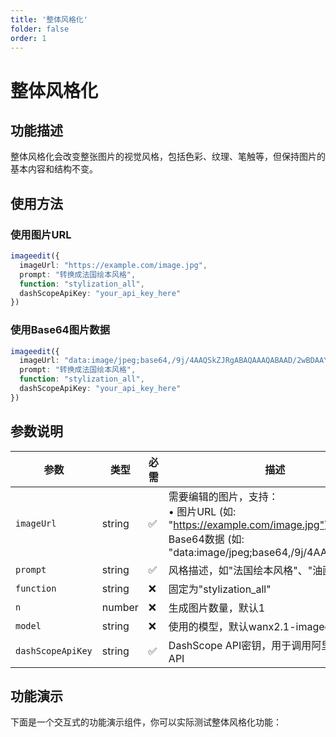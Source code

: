 ```yaml
---
title: '整体风格化'
folder: false
order: 1
---
```


# 整体风格化



## 功能描述

整体风格化会改变整张图片的视觉风格，包括色彩、纹理、笔触等，但保持图片的基本内容和结构不变。

## 使用方法

### 使用图片URL
```typescript
imageedit({
  imageUrl: "https://example.com/image.jpg",
  prompt: "转换成法国绘本风格",
  function: "stylization_all",
  dashScopeApiKey: "your_api_key_here"
})
```

### 使用Base64图片数据
```typescript
imageedit({
  imageUrl: "data:image/jpeg;base64,/9j/4AAQSkZJRgABAQAAAQABAAD/2wBDAAYEBQYFBAYGBQYHBwYIChAKCgkJChQODwwQFxQYGBcUFhYaHSUfGhsjHBYWICwgIyYnKSopGR8tMC0oMCUoKSj/2wBDAQcHBwoIChMKChMoGhYaKCgoKCgoKCgoKCgoKCgoKCgoKCgoKCgoKCgoKCgoKCgoKCgoKCgoKCgoKCgoKCgoKCj/wAARCAABAAEDASIAAhEBAxEB/8QAFQABAQAAAAAAAAAAAAAAAAAAAAv/xAAUEAEAAAAAAAAAAAAAAAAAAAAA/8QAFQEBAQAAAAAAAAAAAAAAAAAAAAX/xAAUEQEAAAAAAAAAAAAAAAAAAAAA/9oADAMBAAIRAxEAPwCdABmX/9k=",
  prompt: "转换成法国绘本风格",
  function: "stylization_all",
  dashScopeApiKey: "your_api_key_here"
})
```

## 参数说明

| 参数 | 类型 | 必需 | 描述 |
|------|------|------|------|
| `imageUrl` | string | ✅ | 需要编辑的图片，支持：<br/>• 图片URL (如: "https://example.com/image.jpg")<br/>• Base64数据 (如: "data:image/jpeg;base64,/9j/4AAQSkZJR...") |
| `prompt` | string | ✅ | 风格描述，如"法国绘本风格"、"油画风格"等 |
| `function` | string | ❌ | 固定为"stylization_all" |
| `n` | number | ❌ | 生成图片数量，默认1 |
| `model` | string | ❌ | 使用的模型，默认wanx2.1-imageedit |
| `dashScopeApiKey` | string | ✅ | DashScope API密钥，用于调用阿里云图像编辑API |

## 功能演示

下面是一个交互式的功能演示组件，你可以实际测试整体风格化功能：


<ImageEditDemo client:only="vue" />